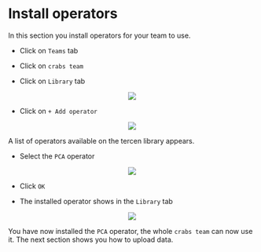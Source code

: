 # Install operators


In this section you install operators for your team to use.

* Click on `Teams` tab

* Click on  `crabs team`

* Click on `Library` tab

<center><img src="images/click_on_crabs_team_library.png"></center>

* Click on `+ Add operator`

<center><img src="images/click_on_add_operator.png"></center>

A list of operators available on the tercen library appears.

* Select the `PCA` operator

<center><img src="images/select_pca_operator.png"></center>

* Click `OK`

* The installed operator shows in the `Library` tab

<center><img src="images/view_pca_operator_done.png"></center>

You have now installed the `PCA` operator, the whole `crabs team` can now use it. The next section shows you how to upload data.


